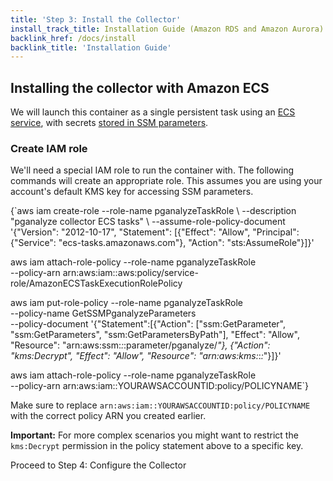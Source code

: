 ```yaml
---
title: 'Step 3: Install the Collector'
install_track_title: Installation Guide (Amazon RDS and Amazon Aurora)
backlink_href: /docs/install
backlink_title: 'Installation Guide'
---
```



## Installing the collector with Amazon ECS

We will launch this container as a single persistent task using an [ECS service](https://docs.aws.amazon.com/AmazonECS/latest/userguide/ecs_services.html), with secrets [stored in SSM parameters](https://docs.aws.amazon.com/AmazonECS/latest/developerguide/specifying-sensitive-data.html).

<SetupIAMPolicy />

### Create IAM role

We'll need a special IAM role to run the container with. The following commands
will create an appropriate role.
This assumes you are using your account's default KMS key for accessing SSM
parameters.

<CodeBlock language="bash">
{`aws iam create-role --role-name pganalyzeTaskRole \
  --description "pganalyze collector ECS tasks" \
  --assume-role-policy-document '{"Version": "2012-10-17", "Statement": [{"Effect": "Allow", "Principal": {"Service": "ecs-tasks.amazonaws.com"}, "Action": "sts:AssumeRole"}]}'
   
aws iam attach-role-policy --role-name pganalyzeTaskRole \
  --policy-arn arn:aws:iam::aws:policy/service-role/AmazonECSTaskExecutionRolePolicy
   
aws iam put-role-policy --role-name pganalyzeTaskRole \
  --policy-name GetSSMPganalyzeParameters \
  --policy-document '{"Statement":[{"Action": ["ssm:GetParameter", "ssm:GetParameters", "ssm:GetParametersByPath"], "Effect": "Allow", "Resource": "arn:aws:ssm:*:*:parameter/pganalyze/*"}, {"Action": "kms:Decrypt", "Effect": "Allow", "Resource": "arn:aws:kms:*:*:*"}]}'
   
aws iam attach-role-policy --role-name pganalyzeTaskRole \
  --policy-arn arn:aws:iam::YOURAWSACCOUNTID:policy/POLICYNAME`}
</CodeBlock>

Make sure to replace `arn:aws:iam::YOURAWSACCOUNTID:policy/POLICYNAME` with the
correct policy ARN you created earlier.

**Important:** For more complex scenarios you might want to restrict the `kms:Decrypt` permission in the policy statement above to a specific key.

<Link className="btn btn-success" to="04_configure_the_collector_ecs">
  Proceed to Step 4: Configure the Collector
</Link>
